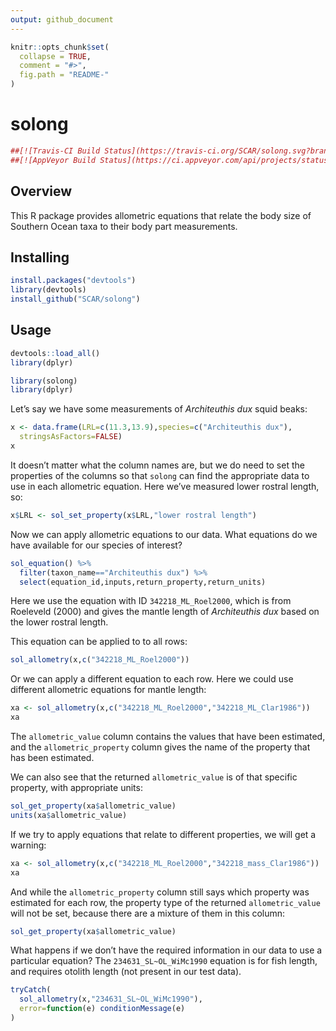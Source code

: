 ```yaml
---
output: github_document
---
```


<!-- README.md is generated from README.Rmd. Please edit that file -->

```r
knitr::opts_chunk$set(
  collapse = TRUE,
  comment = "#>",
  fig.path = "README-"
)
```

# solong

```r
##[![Travis-CI Build Status](https://travis-ci.org/SCAR/solong.svg?branch=master)](https://travis-ci.org/SCAR/solong)
##[![AppVeyor Build Status](https://ci.appveyor.com/api/projects/status/github/SCAR/solong?branch=master&svg=true)](https://ci.appveyor.com/project/SCAR/solong)
```

Overview
--------

This R package provides allometric equations that relate the body size of Southern Ocean taxa to their body part measurements.


Installing
----------

```r
install.packages("devtools")
library(devtools)
install_github("SCAR/solong")
```

Usage
-----

```r
devtools::load_all()
library(dplyr)
```


```r
library(solong)
library(dplyr)
```


Let's say we have some measurements of *Architeuthis dux* squid beaks:

```r
x <- data.frame(LRL=c(11.3,13.9),species=c("Architeuthis dux"),
  stringsAsFactors=FALSE)
x
```

It doesn't matter what the column names are, but we do need to set the properties of the columns so that `solong` can find the appropriate data to use in each allometric equation. Here we've measured lower rostral length, so:

```r
x$LRL <- sol_set_property(x$LRL,"lower rostral length")
```

Now we can apply allometric equations to our data. What equations do we have available for our species of interest?

```r
sol_equation() %>%
  filter(taxon_name=="Architeuthis dux") %>%
  select(equation_id,inputs,return_property,return_units)
```

Here we use the equation with ID `342218_ML_Roel2000`, which is from Roeleveld (2000) and gives the mantle length of *Architeuthis dux* based on the lower rostral length.

This equation can be applied to to all rows:
```r
sol_allometry(x,c("342218_ML_Roel2000"))
```

Or we can apply a different equation to each row. Here we could use different allometric equations for mantle length:
```r
xa <- sol_allometry(x,c("342218_ML_Roel2000","342218_ML_Clar1986"))
xa
```

The `allometric_value` column contains the values that have been estimated, and the `allometric_property` column gives the name of the property that has been estimated.

We can also see that the returned `allometric_value` is of that specific property, with appropriate units:
```r
sol_get_property(xa$allometric_value)
units(xa$allometric_value)
```

If we try to apply equations that relate to different properties, we will get a warning:
```r
xa <- sol_allometry(x,c("342218_ML_Roel2000","342218_mass_Clar1986"))
xa
```

And while the `allometric_property` column still says which property was estimated for each row, the property type of the returned `allometric_value` will not be set, because there are a mixture of them in this column:
```r
sol_get_property(xa$allometric_value)
```

What happens if we don't have the required information in our data to use a particular equation? The `234631_SL~OL_WiMc1990` equation is for fish length, and requires otolith length (not present in our test data).

```r
tryCatch(
  sol_allometry(x,"234631_SL~OL_WiMc1990"),
  error=function(e) conditionMessage(e)
)
```
